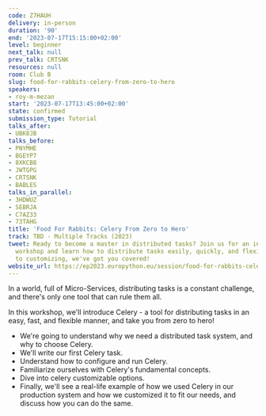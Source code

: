 ```yaml
---
code: Z7HAUH
delivery: in-person
duration: '90'
end: '2023-07-17T15:15:00+02:00'
level: beginner
next_talk: null
prev_talk: CRTSNK
resources: null
room: Club B
slug: food-for-rabbits-celery-from-zero-to-hero
speakers:
- roy-m-mezan
start: '2023-07-17T13:45:00+02:00'
state: confirmed
submission_type: Tutorial
talks_after:
- UBK8JB
talks_before:
- PNYMHE
- BGEYP7
- 8XKCB8
- JWTGPG
- CRTSNK
- BABLES
talks_in_parallel:
- 3HDWUZ
- SEBRJA
- C7AZ33
- 73TAHG
title: 'Food For Rabbits: Celery From Zero to Hero'
track: TBD - Multiple Tracks (2023)
tweet: Ready to become a master in distributed tasks? Join us for an in-depth Celery
  workshop and learn how to distribute tasks easily, quickly, and flexibly. From configuring
  to customizing, we've got you covered!
website_url: https://ep2023.europython.eu/session/food-for-rabbits-celery-from-zero-to-hero
---
```


In a world, full of Micro-Services, distributing tasks is a constant challenge, and there's only one tool that can rule them all.

In this workshop, we'll introduce Celery - a tool for distributing tasks in an easy, fast, and flexible manner, and take you from zero to hero!
- We're going to understand why we need a distributed task system, and why to choose Celery.
- We'll write our first Celery task.
- Understand how to configure and run Celery.
- Familiarize ourselves with Celery's fundamental concepts.
- Dive into celery customizable options.
- Finally, we'll see a real-life example of how we used Celery in our production system and how we customized it to fit our needs, and discuss how you can do the same.
